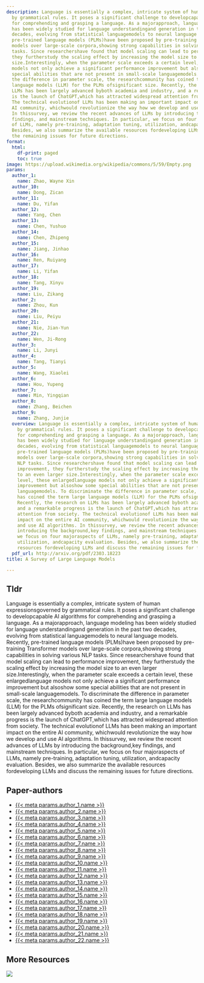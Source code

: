 ```yaml
---
description: Language is essentially a complex, intricate system of human expressionsgoverned
  by grammatical rules. It poses a significant challenge to developcapable AI algorithms
  for comprehending and grasping a language. As a majorapproach, language modeling
  has been widely studied for language understandingand generation in the past two
  decades, evolving from statistical languagemodels to neural language models. Recently,
  pre-trained language models (PLMs)have been proposed by pre-training Transformer
  models over large-scale corpora,showing strong capabilities in solving various NLP
  tasks. Since researchershave found that model scaling can lead to performance improvement,
  they furtherstudy the scaling effect by increasing the model size to an even larger
  size.Interestingly, when the parameter scale exceeds a certain level, these enlargedlanguage
  models not only achieve a significant performance improvement but alsoshow some
  special abilities that are not present in small-scale languagemodels. To discriminate
  the difference in parameter scale, the researchcommunity has coined the term large
  language models (LLM) for the PLMs ofsignificant size. Recently, the research on
  LLMs has been largely advanced byboth academia and industry, and a remarkable progress
  is the launch of ChatGPT,which has attracted widespread attention from society.
  The technical evolutionof LLMs has been making an important impact on the entire
  AI community, whichwould revolutionize the way how we develop and use AI algorithms.
  In thissurvey, we review the recent advances of LLMs by introducing the background,key
  findings, and mainstream techniques. In particular, we focus on four majoraspects
  of LLMs, namely pre-training, adaptation tuning, utilization, andcapacity evaluation.
  Besides, we also summarize the available resources fordeveloping LLMs and discuss
  the remaining issues for future directions.
format:
  html:
    df-print: paged
    toc: true
image: https://upload.wikimedia.org/wikipedia/commons/5/59/Empty.png
params:
  author_1:
    name: Zhao, Wayne Xin
  author_10:
    name: Dong, Zican
  author_11:
    name: Du, Yifan
  author_12:
    name: Yang, Chen
  author_13:
    name: Chen, Yushuo
  author_14:
    name: Chen, Zhipeng
  author_15:
    name: Jiang, Jinhao
  author_16:
    name: Ren, Ruiyang
  author_17:
    name: Li, Yifan
  author_18:
    name: Tang, Xinyu
  author_19:
    name: Liu, Zikang
  author_2:
    name: Zhou, Kun
  author_20:
    name: Liu, Peiyu
  author_21:
    name: Nie, Jian-Yun
  author_22:
    name: Wen, Ji-Rong
  author_3:
    name: Li, Junyi
  author_4:
    name: Tang, Tianyi
  author_5:
    name: Wang, Xiaolei
  author_6:
    name: Hou, Yupeng
  author_7:
    name: Min, Yingqian
  author_8:
    name: Zhang, Beichen
  author_9:
    name: Zhang, Junjie
  overview: Language is essentially a complex, intricate system of human expressionsgoverned
    by grammatical rules. It poses a significant challenge to developcapable AI algorithms
    for comprehending and grasping a language. As a majorapproach, language modeling
    has been widely studied for language understandingand generation in the past two
    decades, evolving from statistical languagemodels to neural language models. Recently,
    pre-trained language models (PLMs)have been proposed by pre-training Transformer
    models over large-scale corpora,showing strong capabilities in solving various
    NLP tasks. Since researchershave found that model scaling can lead to performance
    improvement, they furtherstudy the scaling effect by increasing the model size
    to an even larger size.Interestingly, when the parameter scale exceeds a certain
    level, these enlargedlanguage models not only achieve a significant performance
    improvement but alsoshow some special abilities that are not present in small-scale
    languagemodels. To discriminate the difference in parameter scale, the researchcommunity
    has coined the term large language models (LLM) for the PLMs ofsignificant size.
    Recently, the research on LLMs has been largely advanced byboth academia and industry,
    and a remarkable progress is the launch of ChatGPT,which has attracted widespread
    attention from society. The technical evolutionof LLMs has been making an important
    impact on the entire AI community, whichwould revolutionize the way how we develop
    and use AI algorithms. In thissurvey, we review the recent advances of LLMs by
    introducing the background,key findings, and mainstream techniques. In particular,
    we focus on four majoraspects of LLMs, namely pre-training, adaptation tuning,
    utilization, andcapacity evaluation. Besides, we also summarize the available
    resources fordeveloping LLMs and discuss the remaining issues for future directions.
  pdf_url: http://arxiv.org/pdf/2303.18223
title: A Survey of Large Language Models

---
```

## Tldr 
Language is essentially a complex, intricate system of human expressionsgoverned by grammatical rules. It poses a significant challenge to developcapable AI algorithms for comprehending and grasping a language. As a majorapproach, language modeling has been widely studied for language understandingand generation in the past two decades, evolving from statistical languagemodels to neural language models. Recently, pre-trained language models (PLMs)have been proposed by pre-training Transformer models over large-scale corpora,showing strong capabilities in solving various NLP tasks. Since researchershave found that model scaling can lead to performance improvement, they furtherstudy the scaling effect by increasing the model size to an even larger size.Interestingly, when the parameter scale exceeds a certain level, these enlargedlanguage models not only achieve a significant performance improvement but alsoshow some special abilities that are not present in small-scale languagemodels. To discriminate the difference in parameter scale, the researchcommunity has coined the term large language models (LLM) for the PLMs ofsignificant size. Recently, the research on LLMs has been largely advanced byboth academia and industry, and a remarkable progress is the launch of ChatGPT,which has attracted widespread attention from society. The technical evolutionof LLMs has been making an important impact on the entire AI community, whichwould revolutionize the way how we develop and use AI algorithms. In thissurvey, we review the recent advances of LLMs by introducing the background,key findings, and mainstream techniques. In particular, we focus on four majoraspects of LLMs, namely pre-training, adaptation tuning, utilization, andcapacity evaluation. Besides, we also summarize the available resources fordeveloping LLMs and discuss the remaining issues for future directions.

## Paper-authors
- [{{< meta params.author_1.name >}}]({{< meta params.author_1.url >}})
- [{{< meta params.author_2.name >}}]({{< meta params.author_2.url >}})
- [{{< meta params.author_3.name >}}]({{< meta params.author_3.url >}})
- [{{< meta params.author_4.name >}}]({{< meta params.author_4.url >}})
- [{{< meta params.author_5.name >}}]({{< meta params.author_5.url >}})
- [{{< meta params.author_6.name >}}]({{< meta params.author_6.url >}})
- [{{< meta params.author_7.name >}}]({{< meta params.author_7.url >}})
- [{{< meta params.author_8.name >}}]({{< meta params.author_8.url >}})
- [{{< meta params.author_9.name >}}]({{< meta params.author_9.url >}})
- [{{< meta params.author_10.name >}}]({{< meta params.author_10.url >}})
- [{{< meta params.author_11.name >}}]({{< meta params.author_11.url >}})
- [{{< meta params.author_12.name >}}]({{< meta params.author_12.url >}})
- [{{< meta params.author_13.name >}}]({{< meta params.author_13.url >}})
- [{{< meta params.author_14.name >}}]({{< meta params.author_14.url >}})
- [{{< meta params.author_15.name >}}]({{< meta params.author_15.url >}})
- [{{< meta params.author_16.name >}}]({{< meta params.author_16.url >}})
- [{{< meta params.author_17.name >}}]({{< meta params.author_17.url >}})
- [{{< meta params.author_18.name >}}]({{< meta params.author_18.url >}})
- [{{< meta params.author_19.name >}}]({{< meta params.author_19.url >}})
- [{{< meta params.author_20.name >}}]({{< meta params.author_20.url >}})
- [{{< meta params.author_21.name >}}]({{< meta params.author_21.url >}})
- [{{< meta params.author_22.name >}}]({{< meta params.author_22.url >}})

## More Resources
[![](https://img.shields.io/badge/PDF-green?style=flat)]({{< meta params.pdf_url >}})
